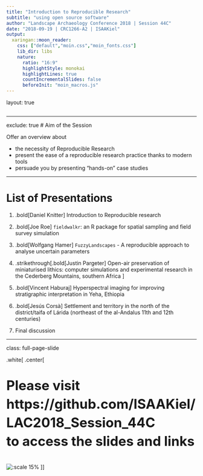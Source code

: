 ```yaml
---
title: "Introduction to Reproducible Research"
subtitle: "using open source software"
author: "Landscape Archaeology Conference 2018 | Session 44C"
date: "2018-09-19 | CRC1266-A2 | ISAAKiel"
output:
  xaringan::moon_reader:
    css: ["default","moin.css","moin_fonts.css"]
    lib_dir: libs
    nature:      	
      ratio: "16:9"
      highlightStyle: monokai
      highlightLines: true
      countIncrementalSlides: false
      beforeInit: "moin_macros.js"
---
```

layout: true
<div class="my-header"></div>

```r

```

---

exclude: true
# Aim of the Session

Offer an overview about

- the necessity of Reproducible Research
- present the ease of a reproducible research practice thanks to modern tools
- persuade you by presenting "hands-on" case studies

---

# List of Presentations

1. .bold[Daniel Knitter] Introduction to Reproducible research

2. .bold[Joe Roe] `fieldwalkr`: an R package for spatial sampling and field survey 
simulation

3. .bold[Wolfgang Hamer] `FuzzyLandscapes` - A reproducible approach to analyse uncertain 
parameters

4. .strikethrough[.bold[Justin Pargeter] Open-air preservation of miniaturised lithics: computer simulations and experimental research in the Cederberg Mountains, southern Africa 
]

5. .bold[Vincent Haburaj] Hyperspectral imaging for improving stratigraphic interpretation in 
Yeha, Ethiopia

6. .bold[Jesús Corsà] Settlement and territory in the north of the district/taifa of Lárida 
(northeast of the al-Andalus 11th and 12th centuries)

7. Final discussion

---

class: full-page-slide

.white[
.center[
<div style="font-size:35px;font-weight:bold;line-height:1.4em">
Please visit <br>
https://github.com/ISAAKiel/LAC2018_Session_44C <br>
to access the slides and links
</div>


![:scale 15%](figures/qrcode.svg) 
]]
